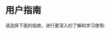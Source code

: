 
# 用户指南

请选择下面的指南，进行更深入的了解和学习使用:

<Cards>
  <Cards.Card
    title="Loader →"
    href="/guide/loader"
  />
  <Cards.Card
    title="Config →"
    href="/guide/config"
  />
  <Cards.Card
    title="Server →"
    href="/guide/server"
  />
  <Cards.Card
    title="Client →"
    href="/guide/client"
  />
  <Cards.Card
    title="Metadata →"
    href="/guide/metadata"
  />
  <Cards.Card
    title="Stream v2 →"
    href="/guide/stream-v2"
  />
  <Cards.Card
    title="Stream →"
    href="/guide/stream"
  />
  <Cards.Card
    title="Status →"
    href="/guide/status"
  />
  <Cards.Card
    title="Error →"
    href="/guide/error"
  />
  <Cards.Card
    title="Middleware →"
    href="/guide/middleware"
  />
  <Cards.Card
    title="Proto →"
    href="/guide/proto"
  />
</Cards>
